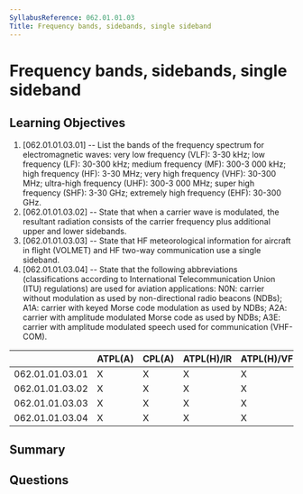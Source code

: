 ```yaml
---
SyllabusReference: 062.01.01.03
Title: Frequency bands, sidebands, single sideband
---
```


# Frequency bands, sidebands, single sideband

## Learning Objectives

1. [062.01.01.03.01] -- List the bands of the frequency spectrum for
   electromagnetic waves: very low frequency (VLF): 3-30 kHz; low frequency
   (LF): 30-300 kHz; medium frequency (MF): 300-3 000 kHz; high frequency (HF):
   3-30 MHz; very high frequency (VHF): 30-300 MHz; ultra-high frequency (UHF):
   300-3 000 MHz; super high frequency (SHF): 3-30 GHz; extremely high frequency
   (EHF): 30-300 GHz.
2. [062.01.01.03.02] -- State that when a carrier wave is modulated, the
   resultant radiation consists of the carrier frequency plus additional upper
   and lower sidebands.
3. [062.01.01.03.03] -- State that HF meteorological information for aircraft in
   flight (VOLMET) and HF two-way communication use a single sideband.
4. [062.01.01.03.04] -- State that the following abbreviations (classifications
   according to International Telecommunication Union (ITU) regulations) are
   used for aviation applications: N0N: carrier without modulation as used by
   non-directional radio beacons (NDBs); A1A: carrier with keyed Morse code
   modulation as used by NDBs; A2A: carrier with amplitude modulated Morse code
   as used by NDBs; A3E: carrier with amplitude modulated speech used for
   communication (VHF-COM).

|                 | ATPL(A) | CPL(A) | ATPL(H)/IR | ATPL(H)/VFR | CPL(H) | IR  | CBIR(A) |
| --------------- | ------- | ------ | ---------- | ----------- | ------ | --- | ------- |
| 062.01.01.03.01 | X       | X      | X          | X           | X      | X   |         |
| 062.01.01.03.02 | X       | X      | X          | X           | X      | X   |         |
| 062.01.01.03.03 | X       | X      | X          | X           | X      | X   |         |
| 062.01.01.03.04 | X       | X      | X          | X           | X      | X   |         |

## Summary

## Questions
